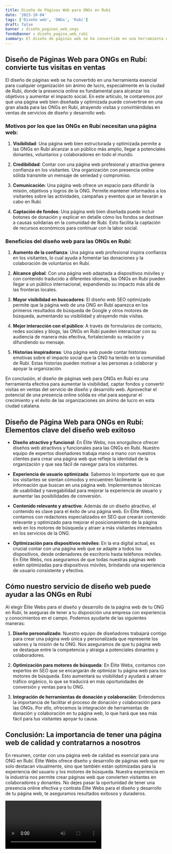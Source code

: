 ```yaml
---
title: Diseño de Páginas Web para ONGs en Rubí
date: '2023-10-04'
tags: ['Diseño web', 'ONGs', 'Rubí']
draft: false
banner : diseño_paginas_web_ongs
fondoBanner : diseño_pagina_web_rubí
summary: El diseño de páginas web se ha convertido en una herramienta esencial para cualquier organización sin ánimo de lucro, especialmente en la ciudad de Rubí, donde la presencia online es fundamental para alcanzar los objetivos y aumentar el impacto social. En este artículo, te contaremos por qué una página web bien diseñada y optimizada puede convertirse en una gran aliada para las ONGs en Rubí, atrayendo visitas y convirtiéndolas en ventas de servicios de diseño y desarrollo web.
---
```


## Diseño de Páginas Web para ONGs en Rubí: convierte tus visitas en ventas

El diseño de páginas web se ha convertido en una herramienta esencial para cualquier organización sin ánimo de lucro, especialmente en la ciudad de Rubí, donde la presencia online es fundamental para alcanzar los objetivos y aumentar el impacto social. En este artículo, te contaremos por qué una página web bien diseñada y optimizada puede convertirse en una gran aliada para las ONGs en Rubí, atrayendo visitas y convirtiéndolas en ventas de servicios de diseño y desarrollo web.

### Motivos por los que las ONGs en Rubí necesitan una página web:

1. **Visibilidad**: Una página web bien estructurada y optimizada permite a las ONGs en Rubí alcanzar a un público más amplio, llegar a potenciales donantes, voluntarios y colaboradores en todo el mundo.

2. **Credibilidad**: Contar con una página web profesional y atractiva genera confianza en los visitantes. Una organización con presencia online sólida transmite un mensaje de seriedad y compromiso.

3. **Comunicación**: Una página web ofrece un espacio para difundir la misión, objetivos y logros de la ONG. Permite mantener informados a los visitantes sobre las actividades, campañas y eventos que se llevarán a cabo en Rubí.

4. **Captación de fondos**: Una página web bien diseñada puede incluir botones de donación y explicar en detalle cómo los fondos se destinan a causas solidarias en la comunidad de Rubí. Esto facilita la captación de recursos económicos para continuar con la labor social.

### Beneficios del diseño web para las ONGs en Rubí:

1. **Aumento de la confianza**: Una página web profesional inspira confianza en los visitantes, lo cual ayuda a fomentar las donaciones y la colaboración de voluntarios en Rubí.

2. **Alcance global**: Con una página web adaptada a dispositivos móviles y con contenido traducido a diferentes idiomas, las ONGs en Rubí pueden llegar a un público internacional, expandiendo su impacto más allá de las fronteras locales.

3. **Mayor visibilidad en buscadores**: El diseño web SEO optimizado permite que la página web de una ONG en Rubí aparezca en los primeros resultados de búsqueda de Google y otros motores de búsqueda, aumentando su visibilidad y atrayendo más visitas.

4. **Mejor interacción con el público**: A través de formularios de contacto, redes sociales y blogs, las ONGs en Rubí pueden interactuar con su audiencia de manera más efectiva, fortaleciendo su relación y difundiendo su mensaje.

5. **Historias inspiradoras**: Una página web puede contar historias emotivas sobre el impacto social que la ONG ha tenido en la comunidad de Rubí. Estas historias pueden motivar a las personas a colaborar y apoyar la organización.

En conclusión, el diseño de páginas web para ONGs en Rubí es una herramienta efectiva para aumentar la visibilidad, captar fondos y convertir visitas en ventas del servicio de diseño y desarrollo web. Aprovechar el potencial de una presencia online sólida es vital para asegurar el crecimiento y el éxito de las organizaciones sin ánimo de lucro en esta ciudad catalana.

<GifSeo />

<Cta />

## Diseño de Página Web para ONGs en Rubí: Elementos clave del diseño web exitoso

- **Diseño atractivo y funcional**: En Élite Webs, nos enorgullece ofrecer diseños web atractivos y funcionales para las ONGs en Rubí. Nuestro equipo de expertos diseñadores trabaja mano a mano con nuestros clientes para crear una página web que refleje la identidad de la organización y que sea fácil de navegar para los visitantes.

- **Experiencia de usuario optimizada**: Sabemos lo importante que es que los visitantes se sientan cómodos y encuentren fácilmente la información que buscan en una página web. Implementamos técnicas de usabilidad y navegabilidad para mejorar la experiencia de usuario y aumentar las posibilidades de conversión.

- **Contenido relevante y atractivo**: Además de un diseño atractivo, el contenido es clave para el éxito de una página web. En Élite Webs, contamos con redactores especializados en SEO que crearán contenido relevante y optimizado para mejorar el posicionamiento de la página web en los motores de búsqueda y atraer a más visitantes interesados en los servicios de la ONG.

- **Optimización para dispositivos móviles**: En la era digital actual, es crucial contar con una página web que se adapte a todos los dispositivos, desde ordenadores de escritorio hasta teléfonos móviles. En Élite Webs, nos aseguramos de que todas nuestras páginas web estén optimizadas para dispositivos móviles, brindando una experiencia de usuario consistente y efectiva.

## Cómo nuestro servicio de diseño web puede ayudar a las ONGs en Rubí

Al elegir Élite Webs para el diseño y desarrollo de la página web de tu ONG en Rubí, te aseguras de tener a tu disposición una empresa con experiencia y conocimientos en el campo. Podemos ayudarte de las siguientes maneras:

1. **Diseño personalizado**: Nuestro equipo de diseñadores trabajará contigo para crear una página web única y personalizada que represente los valores y la misión de tu ONG. Nos aseguramos de que tu página web se destaque entre la competencia y atraiga a potenciales donantes y colaboradores.

2. **Optimización para motores de búsqueda**: En Élite Webs, contamos con expertos en SEO que se encargarán de optimizar tu página web para los motores de búsqueda. Esto aumentará su visibilidad y ayudará a atraer tráfico orgánico, lo que se traducirá en más oportunidades de conversión y ventas para tu ONG.

3. **Integración de herramientas de donación y colaboración**: Entendemos la importancia de facilitar el proceso de donación y colaboración para las ONGs. Por ello, ofrecemos la integración de herramientas de donación y colaboración en tu página web, lo que hará que sea más fácil para tus visitantes apoyar tu causa.

## Conclusión: La importancia de tener una página web de calidad y contratarnos a nosotros

En resumen, contar con una página web de calidad es esencial para una ONG en Rubí. Élite Webs ofrece diseño y desarrollo de páginas web que no solo destacan visualmente, sino que también están optimizadas para la experiencia del usuario y los motores de búsqueda. Nuestra experiencia en la industria nos permite crear páginas web que convierten visitantes en colaboradores y donantes. No dejes pasar la oportunidad de tener una presencia online efectiva y contrata Élite Webs para el diseño y desarrollo de tu página web, te aseguramos resultados exitosos y duraderos.

<Video />

<CtaBot job='ONGs' city='Rubí'/>

<Gmaps query='Rubí+españa+maps' />